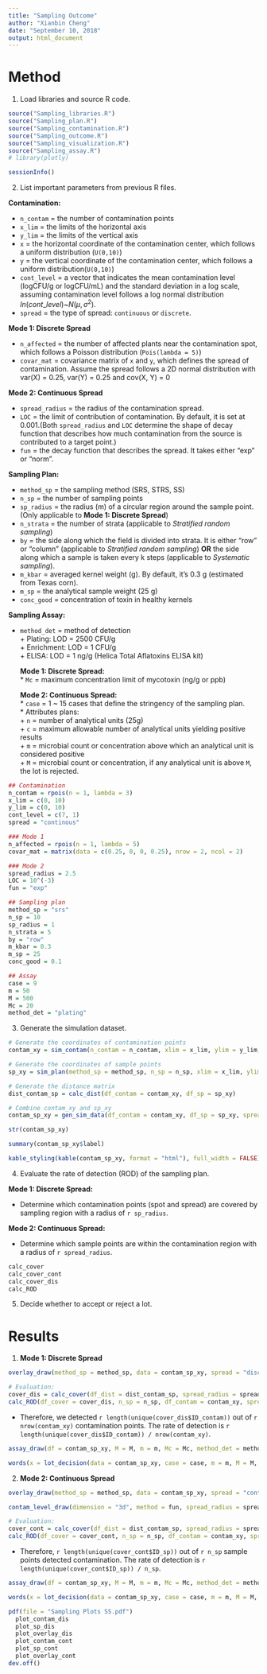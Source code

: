 ```yaml
---
title: "Sampling Outcome"
author: "Xianbin Cheng"
date: "September 10, 2018"
output: html_document
---
```


# Method  

1. Load libraries and source R code.

```r
source("Sampling_libraries.R")
source("Sampling_plan.R")
source("Sampling_contamination.R")
source("Sampling_outcome.R")
source("Sampling_visualization.R")
source("Sampling_assay.R")
# library(plotly)
```

```r
sessionInfo()
```

2. List important parameters from previous R files.

**Contamination:**  

  * `n_contam` = the number of contamination points 
  * `x_lim` = the limits of the horizontal axis  
  * `y_lim` = the limits of the vertical axis  
  * `x` = the horizontal coordinate of the contamination center, which follows a uniform distribution (`U(0,10)`)
  * `y` = the vertical coordinate of the contamination center, which follows a uniform distribution(`U(0,10)`)  
  * `cont_level` = a vector that indicates the mean contamination level (logCFU/g or logCFU/mL) and the standard deviation in a log scale, assuming contamination level follows a log normal distribution $ln(cont\_level)$~$N(\mu, \sigma^2)$. 
  * `spread` = the type of spread: `continuous` or `discrete`.

  **Mode 1: Discrete Spread** 

  * `n_affected` = the number of affected plants near the contamination spot, which follows a Poisson distribution (`Pois(lambda = 5)`)   
  * `covar_mat` = covariance matrix of `x` and `y`, which defines the spread of contamination. Assume the spread follows a 2D normal distribution with var(X) =     0.25, var(Y) = 0.25 and cov(X, Y) = 0  

  **Mode 2: Continuous Spread**

  * `spread_radius` = the radius of the contamination spread. 
  * `LOC` = the limit of contribution of contamination. By default, it is set at 0.001.(Both `spread_radius` and `LOC` determine the shape of decay function that describes how much contamination from the source is contributed to a target point.)
  * `fun` = the decay function that describes the spread. It takes either "exp" or "norm".

**Sampling Plan:**  

  * `method_sp` = the sampling method (SRS, STRS, SS)
  * `n_sp` = the number of sampling points
  * `sp_radius` = the radius (m) of a circular region around the sample point. (Only applicable to **Mode 1: Discrete Spread**)
  * `n_strata` = the number of strata (applicable to *Stratified random sampling*)
  * `by` = the side along which the field is divided into strata. It is either "row" or "column" (applicable to *Stratified random sampling*) **OR** the side along which a sample is taken every k steps (applicable to *Systematic sampling*).
  * `m_kbar` = averaged kernel weight (g). By default, it's 0.3 g (estimated from Texas corn).
  * `m_sp` = the analytical sample weight (25 g)
  * `conc_good` = concentration of toxin in healthy kernels

**Sampling Assay:**
  
* `method_det` = method of detection  
      + Plating: LOD = 2500 CFU/g  
      + Enrichment: LOD = 1 CFU/g  
      + ELISA: LOD = 1 ng/g (Helica Total Aflatoxins ELISA kit)  
  
  **Mode 1: Discrete Spread:**  
      * `Mc` = maximum concentration limit of mycotoxin (ng/g or ppb)
  
  **Mode 2: Continuous Spread:**  
      * `case` = 1 ~ 15 cases that define the stringency of the sampling plan.  
      * Attributes plans:  
          + `n` = number of analytical units (25g)  
          + `c` = maximum allowable number of analytical units yielding positive results  
          + `m` = microbial count or concentration above which an analytical unit is considered positive  
          + `M` = microbial count or concentration, if any analytical unit is above `M`, the lot is rejected.  

```r
## Contamination
n_contam = rpois(n = 1, lambda = 3)
x_lim = c(0, 10)
y_lim = c(0, 10)
cont_level = c(7, 1)
spread = "continous"

### Mode 1
n_affected = rpois(n = 1, lambda = 5)
covar_mat = matrix(data = c(0.25, 0, 0, 0.25), nrow = 2, ncol = 2)

### Mode 2
spread_radius = 2.5
LOC = 10^(-3)
fun = "exp"

## Sampling plan
method_sp = "srs"
n_sp = 10
sp_radius = 1
n_strata = 5
by = "row"
m_kbar = 0.3
m_sp = 25
conc_good = 0.1

## Assay
case = 9
m = 50
M = 500
Mc = 20
method_det = "plating"
```

3. Generate the simulation dataset.

```r
# Generate the coordinates of contamination points
contam_xy = sim_contam(n_contam = n_contam, xlim = x_lim, ylim = y_lim, covariance = covar_mat, n_affected = n_affected, radius = spread_radius, cont_level = cont_level) 

# Generate the coordinates of sample points
sp_xy = sim_plan(method_sp = method_sp, n_sp = n_sp, xlim = x_lim, ylim = y_lim, radius = sp_radius, by = by)

# Generate the distance matrix
dist_contam_sp = calc_dist(df_contam = contam_xy, df_sp = sp_xy)

# Combine contam_xy and sp_xy
contam_sp_xy = gen_sim_data(df_contam = contam_xy, df_sp = sp_xy, spread_radius = spread_radius, LOC = LOC, fun = fun, dist = dist_contam_sp, sp_radius = sp_radius, m_kbar = m_kbar, m_sp = m_sp, conc_good = conc_good, cont_level = cont_level)
```

```r
str(contam_sp_xy)

summary(contam_sp_xy$label)
```

```r
kable_styling(kable(contam_sp_xy, format = "html"), full_width = FALSE)
```

4. Evaluate the rate of detection (ROD) of the sampling plan.

**Mode 1: Discrete Spread:**  

* Determine which contamination points (spot and spread) are covered by sampling region with a radius of `r sp_radius`.

**Mode 2: Continuous Spread:**  

* Determine which sample points are within the contamination region with a radius of `r spread_radius`.

```r
calc_cover
calc_cover_cont
calc_cover_dis
calc_ROD
```

5. Decide whether to accept or reject a lot.

# Results  

1. **Mode 1: Discrete Spread**

```r
overlay_draw(method_sp = method_sp, data = contam_sp_xy, spread = "discrete", xlim = x_lim, ylim = y_lim, n_strata = n_strata, by = by)
```

```r
# Evaluation: 
cover_dis = calc_cover(df_dist = dist_contam_sp, spread_radius = spread_radius, sp_radius = sp_radius, spread = "discrete")
calc_ROD(df_cover = cover_dis, n_sp = n_sp, df_contam = contam_xy, spread = "discrete")
```

* Therefore, we detected `r length(unique(cover_dis$ID_contam))` out of `r nrow(contam_xy)` contamination points. The rate of detection is `r length(unique(cover_dis$ID_contam)) / nrow(contam_xy)`.

```r
assay_draw(df = contam_sp_xy, M = M, m = m, Mc = Mc, method_det = method_det, spread = "discrete")
```

```r
words(x = lot_decision(data = contam_sp_xy, case = case, m = m, M = M, Mc = Mc, spread = "discrete", method_det = method_det))
```


2. **Mode 2: Continuous Spread**

```r
overlay_draw(method_sp = method_sp, data = contam_sp_xy, spread = "continuous", xlim = x_lim, ylim = y_lim)
```

```r
contam_level_draw(dimension = "3d", method = fun, spread_radius = spread_radius, LOC = LOC, df_contam = contam_xy, xlim = x_lim, ylim = y_lim, interactive = FALSE)
```


```r
# Evaluation: 
cover_cont = calc_cover(df_dist = dist_contam_sp, spread_radius = spread_radius, sp_radius = sp_radius, spread = "continuous")
calc_ROD(df_cover = cover_cont, n_sp = n_sp, df_contam = contam_xy, spread = "continuous")
```

* Therefore, `r length(unique(cover_cont$ID_sp))` out of `r n_sp` sample points detected contamination. The rate of detection is `r length(unique(cover_cont$ID_sp)) / n_sp`.

```r
assay_draw(df = contam_sp_xy, M = M, m = m, Mc = Mc, method_det = method_det, spread = "continuous")
```

```r
words(x = lot_decision(data = contam_sp_xy, case = case, m = m, M = M, Mc = Mc, spread = "continuous", method_det = method_det))
```


```r
pdf(file = "Sampling Plots SS.pdf")
  plot_contam_dis
  plot_sp_dis
  plot_overlay_dis
  plot_contam_cont
  plot_sp_cont
  plot_overlay_cont
dev.off()
```

